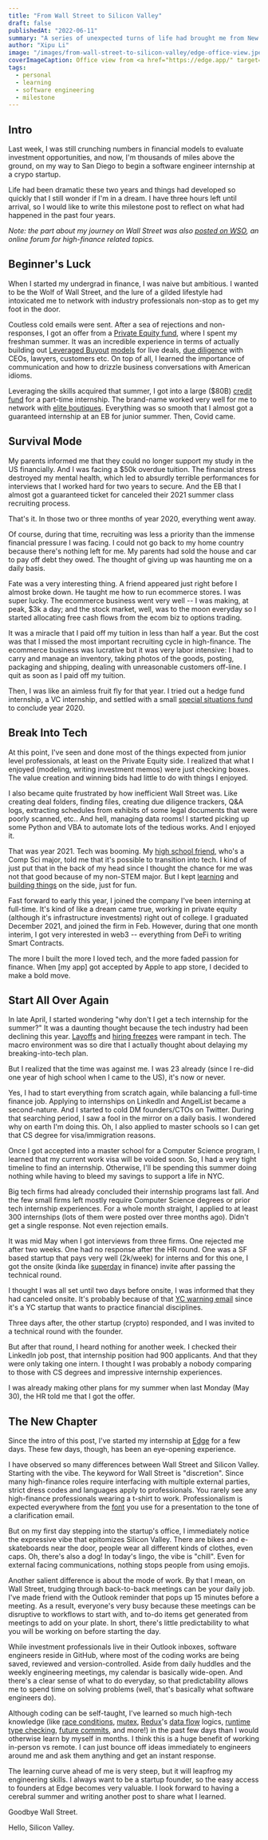 ```yaml
---
title: "From Wall Street to Silicon Valley"
draft: false
publishedAt: "2022-06-11"
summary: "A series of unexpected turns of life had brought me from New York back to the West Coast to pursue a career in Software Engineering."
author: "Xipu Li"
image: "/images/from-wall-street-to-silicon-valley/edge-office-view.jpeg"
coverImageCaption: Office view from <a href="https://edge.app/" target="_blank" rel="noopener noreferrer">Edge</a> in San Diego. Huge contrast to the forest of skyscrapers I was used to when working in Manhattan.
tags:
  - personal
  - learning
  - software engineering
  - milestone
---
```


## Intro
Last week, I was still crunching numbers in financial models to evaluate investment opportunities, and now, I'm thousands of miles above the ground, on my way to San Diego to begin a software engineer internship at a crypo startup.

Life had been dramatic these two years and things had developed so quickly that I still wonder if I'm in a dream. I have three hours left until arrival, so I would like to write this milestone post to reflect on what had happened in the past four years.

*Note: the part about my journey on Wall Street was also [posted on WSO](https://www.wallstreetoasis.com/forum/job-search/break-into-wall-st-to-break-into-tech), an online forum for high-finance related topics.*

## Beginner's Luck
When I started my undergrad in finance, I was naive but ambitious. I wanted to be the Wolf of Wall Street, and the lure of a gilded lifestyle had intoxicated me to network with industry professionals non-stop as to get my foot in the door.

Coutless cold emails were sent. After a sea of rejections and non-responses, I got an offer from a [Private Equity fund](https://pouschinecook.com/), where I spent my freshman summer. It was an incredible experience in terms of actually building out [Leveraged Buyout](https://www.investopedia.com/terms/l/leveragedbuyout.asp) [models](https://multipleexpansion.com/2018/04/23/easy-lbo/) for live deals, [due diligence](https://www.investopedia.com/terms/d/duediligence.asp) with CEOs, lawyers, customers etc. On top of all, I learned the importance of communication and how to drizzle business conversations with American idioms.

Leveraging the skills acquired that summer, I got into a large ($80B) [credit fund](https://www.hpspartners.com/en/home/) for a part-time internship. The brand-name worked very well for me to network with [elite boutiques](https://mergersandinquisitions.com/elite-boutique-investment-banks/). Everything was so smooth that I almost got a guaranteed internship at an EB for junior summer. Then, Covid came.

## Survival Mode
My parents informed me that they could no longer support my study in the US financially. And I was facing a $50k overdue tuition. The financial stress destroyed my mental health, which led to absurdly terrible performances for interviews that I worked hard for two years to secure. And the EB that I almost got a guaranteed ticket for canceled their 2021 summer class recruiting process.

That's it. In those two or three months of year 2020, everything went away.

Of course, during that time, recruiting was less a priority than the immense financial pressure I was facing. I could not go back to my home country because there's nothing left for me. My parents had sold the house and car to pay off debt they owed. The thought of giving up was haunting me on a daily basis.

Fate was a very interesting thing. A friend appeared just right before I almost broke down. He taught me how to run ecommerce stores. I was super lucky. The ecommerce business went very well -- I was making, at peak, $3k a day; and the stock market, well, was to the moon everyday so I started allocating free cash flows from the ecom biz to options trading.

It was a miracle that I paid off my tuition in less than half a year. But the cost was that I missed the most important recruiting cycle in high-finance. The ecommerce business was lucrative but it was very labor intensive: I had to carry and manage an inventory, taking photos of the goods, posting, packaging and shipping, dealing with unreasonable customers off-line. I quit as soon as I paid off my tuition.

Then, I was like an aimless fruit fly for that year. I tried out a hedge fund internship, a VC internship, and settled with a small [special situations fund](https://www.c2.energy/) to conclude year 2020.


## Break Into Tech
At this point, I've seen and done most of the things expected from junior level professionals, at least on the Private Equity side. I realized that what I enjoyed (modeling, writing investment memos) were just checking boxes. The value creation and winning bids had little to do with things I enjoyed. 

I also became quite frustrated by how inefficient Wall Street was. Like creating deal folders, finding files, creating due diligence trackers, Q&A logs, extracting schedules from exhibits of some legal documents that were poorly scanned, etc.. And hell, managing data rooms! I started picking up some Python and VBA to automate lots of the tedious works. And I enjoyed it.

That was year 2021. Tech was booming. My [high school friend](https://shumingxu.com/about), who's a Comp Sci major, told me that it's possible to transition into tech. I kind of just put that in the back of my head since I thought the chance for me was not that good because of my non-STEM major. But I kept [learning](https://www.xipu.li/posts/new-things-2021) and [building things](https://github.com/GoodluckH?tab=repositories) on the side, just for fun.

Fast forward to early this year, I joined the company I've been interning at full-time. It's kind of like a dream came true, working in private equity (although it's infrastructure investments) right out of college. I graduated December 2021, and joined the firm in Feb. However, during that one month interim, I got very interested in web3 -- everything from DeFi to writing Smart Contracts. 

The more I built the more I loved tech, and the more faded passion for finance. When [my app] got accepted by Apple to app store, I decided to make a bold move.

## Start All Over Again
In late April, I started wondering "why don't I get a tech internship for the summer?" It was a daunting thought because the tech industry had been declining this year. [Layoffs](https://news.crunchbase.com/startups/tech-layoffs-2022/) and [hiring freezes](https://news.yahoo.com/tesla-apple-microsoft-peloton-all-of-tech-companies-hitting-the-brakes-on-hiring-202428628.html) were rampant in tech. The macro environment was so dire that I actually thought about delaying my breaking-into-tech plan. 

But I realized that the time was against me. I was 23 already (since I re-did one year of high school when I came to the US), it's now or never. 

Yes, I had to start everything from scratch again, while balancing a full-time finance job. Applying to internships on LinkedIn and AngelList became a second-nature. And I started to cold DM founders/CTOs on Twitter. During that searching period, I saw a fool in the mirror on a daily basis. I wondered why on earth I'm doing this. Oh, I also applied to master schools so I can get that CS degree for visa/immigration reasons.

Once I got accepted into a master school for a Computer Science program, I learned that my current work visa will be voided soon. So, I had a very tight timeline to find an internship. Otherwise, I'll be spending this summer doing nothing while having to bleed my savings to support a life in NYC. 

Big tech firms had already concluded their internship programs last fall. And the few small firms left mostly require Computer Science degrees or prior tech internship experiences. For a whole month straight, I applied to at least 300 internships (lots of them were posted over three months ago).  Didn't get a single response. Not even rejection emails.

It was mid May when I got interviews from three firms. One rejected me after two weeks. One had no response after the HR round. One was a SF based startup that pays very well (2k/week) for interns and for this one, I got the onsite (kinda like [superday](https://www.wallstreetprep.com/knowledge/superday/) in finance) invite after passing the technical round.

I thought I was all set until two days before onsite, I was informed that they had canceled onsite. It's probably because of that [YC warning email](https://techcrunch.com/2022/05/19/yc-advises-founders-to-plan-for-the-worst/) since it's a YC startup that wants to practice financial disciplines.

Three days after, the other startup (crypto) responded, and I was invited to a technical round with the founder.

But after that round, I heard nothing for another week. I checked their LinkedIn job post, that internship position had 900 applicants. And that they were only taking one intern. I thought I was probably a nobody comparing to those with CS degrees and impressive internship experiences.

I was already making other plans for my summer when last Monday (May 30), the HR told me that I got the offer. 


## The New Chapter

Since the intro of this post, I've started my internship at [Edge](https://edge.app/) for a few days. These few days, though, has been an eye-opening experience.

I have observed so many differences between Wall Street and Silicon Valley. Starting with the vibe. The keyword for Wall Street is "discretion". Since many high-finance roles require interfacing with multiple external parties, strict dress codes and languages apply to professionals. You rarely see any high-finance professionals wearing a t-shirt to work. Professionalism is expected everywhere from the [font](https://www.wallstreetoasis.com/forum/off-topic/what-is-the-default-font-at-your-firm) you use for a presentation to the tone of a clarification email.

But on my first day stepping into the startup's office, I immediately notice the expressive vibe that epitomizes Silicon Valley. There are bikes and e-skateboards near the door, people wear all different kinds of clothes, even caps. Oh, there's also a dog! In today's lingo, the vibe is "chill". Even for external facing communications, nothing stops people from using emojis.

Another salient difference is about the mode of work. By that I mean, on Wall Street, trudging through back-to-back meetings can be your daily job. I've made friend with the Outlook reminder that pops up 15 minutes before a meeting. As a result, everyone's very busy because these meetings can be disruptive to workflows to start with, and to-do items get generated from meetings to add on your plate. In short, there's little predictability to what you will be working on before starting the day.

While investment professionals live in their Outlook inboxes, software engineers reside in GitHub, where most of the coding works are being saved, reviewed and version-controlled. Aside from daily huddles and the weekly engineering meetings, my calendar is basically wide-open. And there's a clear sense of what to do everyday, so that predictability allows me to spend time on solving problems (well, that's basically what software engineers do).

Although coding can be self-taught, I've learned so much high-tech knowledge (like [race conditions](https://en.wikipedia.org/wiki/Race_condition), [mutex](https://en.wikipedia.org/wiki/Mutual_exclusion), [Redux](https://redux.js.org/)'s [data flow](https://redux.js.org/tutorials/fundamentals/part-2-concepts-data-flow) logics, [runtime type checking](https://www.npmjs.com/package/cleaners), [future commits](https://github.com/EdgeApp/edge-conventions/blob/master/git/future-commit.md), and more!) in the past few days than I would otherwise learn by myself in months. I think this is a huge benefit of working in-person vs remote. I can just bounce off ideas immediately to engineers around me and ask them anything and get an instant response.

The learning curve ahead of me is very steep, but it will leapfrog my engineering skills. I always want to be a startup founder, so the easy access to founders at Edge becomes very valuable. I look forward to having a cerebral summer and writing another post to share what I learned.

Goodbye Wall Street. 

Hello, Silicon Valley.